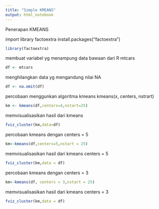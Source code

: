 ---
title: "Simple KMEANS"
output: html_notebook
---
Penerapan KMEANS

import library factoextra
install.packages("factoextra")
```{r}
library(factoextra)
```
membuat variabel yg menampung data bawaan dari R mtcars

```{r}
df <- mtcars
```
menghilangkan data yg mengandung nilai NA

```{r}
df <- na.omit(df)
```
percobaan menggunkan algoritma kmeans
kmeans(x, centers, nstrart)

```{r}
km <- kmeans(df,centers=4,nstart=25)
```
memvisualisasikan hasil dari kmeans

```{r}
fviz_cluster(km,data=df)
```

percobaan kmeans dengan centers = 5

```{r}
km<-kmeans(df,centers=5,nstart = 25)
```
memvisualisasikan hasil dari kmeans centers = 5
```{r}
fviz_cluster(km,data = df)
```
percobaan kmeans dengan centers = 3
```{r}
km<-kmeans(df, centers = 3,nstart = 25)
```
memvisualisasikan hasil dari kmeans centers = 3
```{r}
fviz_cluster(km,data = df)
```

